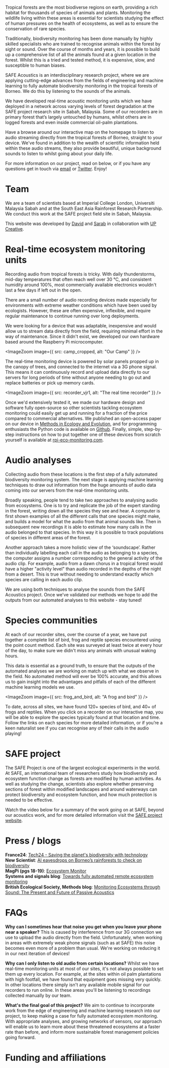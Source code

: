 
<HeroImage
  src={hero2}
  title="Listening to the Rainforest"
  subtitle="A pragmatic approach to preserving biodiversity"
/>

Tropical forests are the most biodiverse regions on earth, providing a rich habitat for thousands of species of animals and plants. Monitoring the wildlife living within these areas is essential for scientists studying the effect of human pressures on the health of ecosystems, as well as to ensure the conservation of rare species.

Traditionally, biodiversity monitoring has been done manually by highly skilled specialists who are trained to recognise animals within the forest by sight or sound. Over the course of months and years, it is possible to build up a comprehensive list of all the animals found at a given location in the forest. Whilst this is a tried and tested method, it is expensive, slow, and susceptible to human biases.

SAFE Acoustics is an interdisciplinary research project, where we are applying cutting-edge advances from the fields of engineering and machine learning to fully automate biodiversity monitoring in the tropical forests of Borneo. We do this by listening to the sounds of the animals.

We have developed real-time acoustic monitoring units which we have deployed in a network across varying levels of forest degradation at the SAFE project research site in Sabah, Malaysia. Some of our recorders are in primary forest that’s largely untouched by humans, whilst others are in logged forests and even inside commercial oil-palm plantations.

Have a browse around our interactive map on the homepage to listen to audio streaming directly from the tropical forests of Borneo, straight to your device. We've found in addition to the wealth of scientific information held within these audio streams, they also provide beautiful, unique background sounds to listen to whilst going about your daily life.

For more information on our project, read on below, or if you have any questions get in touch via [email](mailto:s.sethi16@imperial.ac.uk) or [Twitter](https://twitter.com/SafeAcoustics). Enjoy!

# Team

We are a team of scientists based at Imperial College London, Universiti Malaysia Sabah and at the South East Asia Rainforest Research Partnership. We conduct this work at the SAFE project field site in Sabah, Malaysia.

<People />

This website was developed by [David](https://www.imperial.ac.uk/people/d.orme) and [Sarab](https://www.imperial.ac.uk/people/s.sethi16) in collaboration with [UP Creative](https://www.weareup.co/).

<!-- Sarab Sethi (PhD student, ICL), Rob Ewers (Professor, ICL), Lorenzo Picinali (Senior Lecturer, ICL), Nick Jones (Reader, ICL), David Orme (Research Fellow, ICL), Henry Bernard, (Associate Professor, UMS), Jani Sleutel (Research Assistant, SEARRP), Nursyamin Zulkifli (Research Assistant, SEARRP), Adi Shabrani (Former Research Assistant, SEARRP) -->

# Real-time ecosystem monitoring units

Recording audio from tropical forests is tricky. With daily thunderstorms, mid-day temperatures that often reach well over 30 °C, and consistent humidity around 100%, most commercially available electronics wouldn't last a few days if left out in the open.

There are a small number of audio recording devices made especially for environments with extreme weather conditions which have been used by ecologists. However, these are often expensive, inflexible, and require regular maintenance to continue running over long deployments.

We were looking for a device that was adaptable, inexpensive and would allow us to stream data directly from the field, requiring minimal effort in the way of maintenance. Since it didn't exist, we developed our own hardware based around the Raspberry Pi microcomputer.

<ImageZoom image={{ src: camp_cropped, alt: "Our Camp" }} />

The real-time monitoring device is powered by solar panels propped up in the canopy of trees, and connected to the internet via a 3G phone signal. This means it can continuously record and upload data directly to our servers for long periods of time without anyone needing to go out and replace batteries or pick up memory cards.

<ImageZoom image={{ src: recorder_vjr1, alt: "The real time recorder" }} />

Once we'd extensively tested it, we made our hardware design and software fully open-source so other scientists tackling ecosystem monitoring could easily get up and running for a fraction of the price compared to commercial alternatives. We published an open-access paper on our device in [Methods in Ecology and Evolution](https://besjournals.onlinelibrary.wiley.com/doi/abs/10.1111/2041-210X.13089), and for programming enthusiasts the Python code is available on [Github](http://github.com/sarabsethi/rpi-eco-monitoring). Finally, simple, step-by-step instructions on how to put together one of these devices from scratch yourself is available at [rpi-eco-monitoring.com](http://rpi-eco-monitoring.com).

# Audio analyses

Collecting audio from these locations is the first step of a fully automated biodiversity monitoring system. The next stage is applying machine learning techniques to draw out information from the huge amounts of audio data coming into our servers from the real-time monitoring units.

Broadly speaking, people tend to take two approaches to analysing audio from ecosystems. One is to try and replicate the job of the expert standing in the forest, writing down all the species they see and hear. A computer is first shown examples of all the different calls that one species might make, and builds a model for what the audio from that animal sounds like. Then in subsequent new recordings it is able to estimate how many calls in the audio belonged to that species. In this way it is possible to track populations of species in different areas of the forest.

Another approach takes a more holistic view of the ‘soundscape’. Rather than individually labelling each call in the audio as belonging to a species, the computer assigns a number corresponding to the general activity of the audio clip. For example, audio from a dawn chorus in a tropical forest would have a higher "activity level" than audio recorded in the depths of the night from a desert. This is true without needing to understand exactly which species are calling in each audio clip.

We are using both techniques to analyse the sounds from the SAFE Acoustics project. Once we've validated our methods we hope to add the outputs from our automated analyses to this website - stay tuned!

# Species communities

At each of our recorder sites, over the course of a year, we have put together a complete list of bird, frog and reptile species encountered using the point count method. Each site was surveyed at least twice at every hour of the day, to make sure we didn't miss any animals with unusual waking hours.

This data is essential as a ground truth, to ensure that the outputs of the automated analyses we are working on match up with what we observe in the field. No automated method will ever be 100% accurate, and this allows us to gain insight into the advantages and pitfalls of each of the different machine learning models we use.

<ImageZoom image={{ src: frog_and_bird, alt: "A frog and bird" }} />

To date, across all sites, we have found 120+ species of bird, and 40+ of frogs and reptiles. When you click on a recorder on our interactive map, you will be able to explore the species typically found at that location and time. Follow the links on each species for more detailed information, or if you’re a keen naturalist see if you can recognise any of their calls in the audio playing!

# SAFE project

The SAFE Project is one of the largest ecological experiments in the world. At SAFE, an international team of researchers study how biodiversity and ecosystem function change as forests are modified by human activities. As well as studying the change, scientists also explore whether preserving sections of forest within modified landscapes and around waterways can protect biodiversity and ecosystem function, and how much protection is needed to be effective.

Watch the video below for a summary of the work going on at SAFE, beyond our acoustics work, and for more detailed information visit the [SAFE project website](http://safeproject.net/).

<YouTube title="The SAFE Project" src="https://www.youtube-nocookie.com/embed/yco5xhShYFs" />

# Press / blogs

**France24**: [Tech24 - Saving the planet's biodiversity with technology](https://www.france24.com/en/20190405-tech24-saving-wildlife-animals-ai-safe-acoustics-sarab-sethi-cryoconservation-metafly)  
**New Scientist**: [AI eavesdrops on Borneo’s rainforests to check on biodiversity](https://www.newscientist.com/article/2179850-ai-eavesdrops-on-borneos-rainforests-to-check-on-biodiversity/)  
**MagPi (pgs 18-19)**: [Ecosystem Monitor](https://www.raspberrypi.org/magpi-issues/MagPi76.pdf?mc_cid=b185284408&mc_eid=66de66302d)  
**Systems and signals blog**: [Towards fully automated remote ecosystem monitoring](http://systems-signals.blogspot.com/2018/10/towards-fully-automated-remote.html?m=1)  
**British Ecological Society, Methods blog**: [Monitoring Ecosystems through Sound: The Present and Future of Passive Acoustics](https://methodsblog.com/2018/11/15/passive-acoustic-monitoring/)

# FAQs

**Why can I sometimes hear that noise you get when you leave your phone near a speaker?**
This is caused by interference from our 3G connection we use to upload the audio directly from the field. Unfortunately, when working in areas with extremely weak phone signals (such as at SAFE) this noise becomes even more of a problem than usual. We're working on reducing it in our next iteration of devices!

**Why can I only listen to old audio from certain locations?**
Whilst we have real-time monitoring units at most of our sites, it's not always possible to set them up every location. For example, at the sites within oil palm plantations with high footfall, we have found that equipment goes missing very quickly. In other locations there simply isn't any available mobile signal for our recorders to run online. In these areas you'll be listening to recordings collected manually by our team.

**What's the final goal of this project?**
We aim to continue to incorporate work from the edge of engineering and machine learning research into our project, to keep making a case for fully automated ecosystem monitoring. With appropriate analyses, and growing networks of sensors, our approach will enable us to learn more about these threatened ecosystems at a faster rate than before, and inform more sustainable forest management policies going forward.

# Funding and affiliations

<Affiliations />
